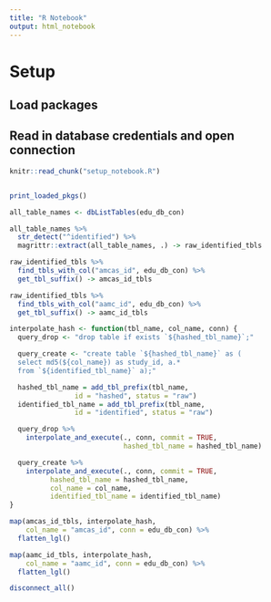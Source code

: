 ```yaml
---
title: "R Notebook"
output: html_notebook
---
```


# Setup
## Load packages
## Read in database credentials and open connection

```r
knitr::read_chunk("setup_notebook.R")
```

```r
```

```r
print_loaded_pkgs()
```

```r
all_table_names <- dbListTables(edu_db_con)

all_table_names %>%
  str_detect("^identified") %>%
  magrittr::extract(all_table_names, .) -> raw_identified_tbls
```

```r
raw_identified_tbls %>%
  find_tbls_with_col("amcas_id", edu_db_con) %>%
  get_tbl_suffix() -> amcas_id_tbls

raw_identified_tbls %>%
  find_tbls_with_col("aamc_id", edu_db_con) %>%
  get_tbl_suffix() -> aamc_id_tbls
```

```r
interpolate_hash <- function(tbl_name, col_name, conn) {
  query_drop <- "drop table if exists `${hashed_tbl_name}`;"

  query_create <- "create table `${hashed_tbl_name}` as (
  select md5(${col_name}) as study_id, a.*
  from `${identified_tbl_name}` a);"

  hashed_tbl_name = add_tbl_prefix(tbl_name,
                id = "hashed", status = "raw")
  identified_tbl_name = add_tbl_prefix(tbl_name,
                id = "identified", status = "raw")

  query_drop %>%
    interpolate_and_execute(., conn, commit = TRUE,
                            hashed_tbl_name = hashed_tbl_name)

  query_create %>%
    interpolate_and_execute(., conn, commit = TRUE,
          hashed_tbl_name = hashed_tbl_name,
          col_name = col_name,
          identified_tbl_name = identified_tbl_name)
}

map(amcas_id_tbls, interpolate_hash,
    col_name = "amcas_id", conn = edu_db_con) %>%
  flatten_lgl()
```

```r
map(aamc_id_tbls, interpolate_hash,
    col_name = "aamc_id", conn = edu_db_con) %>%
  flatten_lgl()
```

```r
disconnect_all()
```
